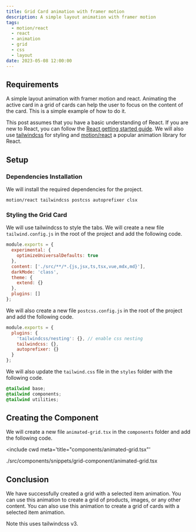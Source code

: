 ```yaml
---
title: Grid Card animation with framer motion
description: A simple layout animation with framer motion
tags:
  - motion/react
  - react
  - animation
  - grid
  - css
  - layout
date: 2023-05-08 12:00:00
---
```


## Requirements

A simple layout animation with framer motion and react. Animating the active card in a grid of cards can help the user to focus on the content of the card. This is a simple example of how to do it.

This post assumes that you have a basic understanding of React. If you are new to React, you can follow the [React getting started guide](https://react.dev/). We will also use [tailwindcss](https://tailwindcss.com/) for styling and [motion/react](https://www.framer.com/motion/) a popular animation library for React.

## Setup

### Dependencies Installation

We will install the required dependencies for the project.

```package-install
motion/react tailwindcss postcss autoprefixer clsx
```

### Styling the Grid Card

We will use tailwindcss to style the tabs. We will create a new file `tailwind.config.js` in the root of the project and add the following code.

```js title="tailwind.config.js"
module.exports = {
  experimental: {
    optimizeUniversalDefaults: true
  },
  content: ['./src/**/*.{js,jsx,ts,tsx,vue,mdx,md}'],
  darkMode: 'class',
  theme: {
    extend: {}
  },
  plugins: []
};
```

We will also create a new file `postcss.config.js` in the root of the project and add the following code.

```js title="postcss.config.js"
module.exports = {
  plugins: {
    'tailwindcss/nesting': {}, // enable css nesting
    tailwindcss: {},
    autoprefixer: {}
  }
};
```

We will also update the `tailwind.css` file in the `styles` folder with the following code.

```css title="styles/tailwind.css"
@tailwind base;
@tailwind components;
@tailwind utilities;
```

## Creating the Component

We will create a new file `animated-grid.tsx` in the `components` folder and add the following code.

<include
  cwd
  meta='title="components/animated-grid.tsx"'
>
  ./src/components/snippets/grid-component/animated-grid.tsx
</include>
## Conclusion

We have successfully created a grid with a selected item animation. You can use this animation to create a grid of products, images, or any other content. You can also use this animation to create a grid of cards with a selected item animation.

<AnimatedGridComponent />

<Callout type="warning">Note this uses tailwindcss v3.</Callout>
